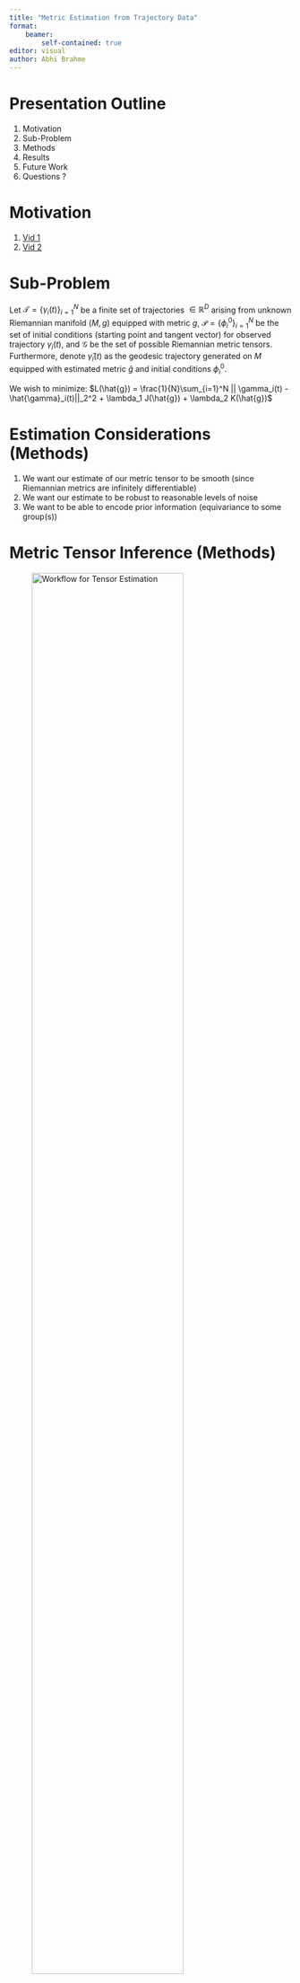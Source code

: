 ```yaml
---
title: "Metric Estimation from Trajectory Data"
format: 
    beamer: 
        self-contained: true
editor: visual
author: Abhi Brahme
---
```



# Presentation Outline

1.  Motivation
2.  Sub-Problem
3.  Methods
4.  Results
5.  Future Work
6.  Questions ?

# Motivation
1. [Vid 1](https://media.giphy.com/media/v1.Y2lkPTc5MGI3NjExajNkbWVxZ2JqMjA4cWdja2w2dTVqcGtpN3h6cXhxYXpqZWZzdzAzeSZlcD12MV9pbnRlcm5hbF9naWZfYnlfaWQmY3Q9Zw/vaXmIRpTTbjnG/giphy.gif)
2. [Vid 2](https://media.giphy.com/media/v1.Y2lkPTc5MGI3NjExejMxYm5iaXR0ZTN5NzFzZm9rbTJ6NjYyb2tyZGs3ZWg5YTZsZ2oxYiZlcD12MV9pbnRlcm5hbF9naWZfYnlfaWQmY3Q9Zw/M1iqgvQDCdX2/giphy.gif) 

# Sub-Problem
Let $\mathcal{T} = \{ \gamma_i(t) \}_{i=1}^N$ be a finite set of trajectories $\in \mathbb{R}^D$ arising from unknown Riemannian manifold $(M,g)$ equipped with metric $g$, $\mathcal{P} = \{ \phi_i^0\}_{i=1}^N$ be the set of initial conditions (starting point and tangent vector) for observed trajectory $\gamma_i(t)$, and $\mathcal{G}$ be the set of possible Riemannian metric tensors. Furthermore, denote $\hat{\gamma}_i(t)$ as the geodesic trajectory generated on $M$ equipped with estimated metric $\hat{g}$ and initial conditions $\phi^0_i$.

We wish to minimize:
$L(\hat{g}) =  \frac{1}{N}\sum_{i=1}^N || \gamma_i(t) - \hat{\gamma}_i(t)||_2^2 + \lambda_1 J(\hat{g}) + \lambda_2 K(\hat{g})$


# Estimation Considerations (Methods)

1.  We want our estimate of our metric tensor to be smooth (since Riemannian metrics are infinitely differentiable)
2.  We want our estimate to be robust to reasonable levels of noise
3.  We want to be able to encode prior information (equivariance to some group(s))


# Metric Tensor Inference (Methods)

![Workflow for Tensor Estimation](images/MetricEstimation.png){width=80%}


# Geodesic Equation (Methods)
1. Christoffel Symbols
    a. $\Gamma^i_{jk} = \frac{1}{2}g^{il}[\partial_j g_{kl} + \partial_k g_{jl} - \partial_l g_{jk}]$
2. Geodesic Equation in 2D
    a. $\Ddot{x} + \Gamma^x_{xx}\dot{x}^2 + 2\Gamma^x_{xy}\dot{x}\dot{y} + \Gamma^{x}_{yy}\dot{y}^2 = 0$
    b. $\Ddot{y} + \Gamma^y_{xx}\dot{x}^2 + 2\Gamma^y_{xy}\dot{x}\dot{y} + \Gamma^{y}_{yy}\dot{y}^2 = 0$


# Encoding Prior Information (Methods)
1. For a manifold $(M,g)$ embedded in $\mathbb{R}^n$, start with a representation of $\theta \in \text{Iso}(M,g)$: $\rho(\theta) \in GL(\mathbb{R}^n)$.
2.  Identify $\rho(\theta)$ with the flow of a KVF $h^K_\theta$.
3. Create the integral curve of $K$ which starts at the point $p \in M$: $\gamma(\theta) = h^K_\theta(p)$ such that $\gamma(0) = h^K_0(p) = p$.
4. Solve for the KVF which amounts to solving the ODE:

    $\frac{d \gamma }{d\theta}|_{\theta = 0} = K|_{\gamma(0) = p}$
5. Substitute $K$ into Killing's equation 
6. Use Killing's equation to constrain the Christoffel symbols as in equation. 

# Encoding Prior Information: $SO(2)$ (Methods)


1. :::{=latex}
$\rho(\theta \in SO(2)) = \begin{pmatrix}
    \cos \theta & -\sin \theta\\
    \sin \theta & \cos \theta
    \end{pmatrix}$
:::

2. :::{=latex}
$h^X_\theta = \begin{pmatrix}
    \cos \theta & -\sin \theta\\
    \sin \theta & \cos \theta
\end{pmatrix}$
:::
3. :::{=latex}
$\gamma(\theta) = \begin{pmatrix}
    \cos \theta & -\sin \theta\\
    \sin \theta & \cos \theta
\end{pmatrix}
\begin{pmatrix}
x\\
y
\end{pmatrix} = \begin{pmatrix}
x\cos\theta - y\sin\theta\\
x\sin\theta + y\cos\theta
\end{pmatrix}$
:::
4. :::{=latex} 
$K^x = -y; \; K^y = x$
:::
5. :::{=latex} 
$\Gamma_{xx}^x y = \Gamma_{xx}^y x; \; \Gamma_{yy}^x y = \Gamma_{yy}^y x; \; \Gamma_{xy}^x y = \Gamma_{xy}^y x$
:::


# Results (Circle)
::: {#fig-circle layout-ncol=2}

![Noise](images/n_loss_circle.png){#fig-noise}

![N](images/n_loss_circle.png){#fig-N}


Empirical Model Performance
:::

# Results (Circle)

::: {#fig-hemi-circle layout-nrow=2}

![NNODE (Train)](images/autoencoder_10_10_train.png){#fig-nnode-train height=50%}

![NNODE (Validation)](images/autoencoder_10_10_val.png){#fig-nnode-val height=50%}

![Model (Train)](images/explicit_prior_10_10_train.png){#fig-explicit-train height=50%}

![Model (Validation)](images/explicit_prior_10_10_val.png){#fig-explicit-val height=50%}

Visual Model Performance
:::


# Results (Fisher Rao Metric)

See Notebook


# Future Work 

1. Analysis of Asymptotic Properties
2. Uniqueness of Recovered Metric
3. Extend to pseudo-Riemannian metrics
4. Use real world data & extract Ricci Curvature, Laplacian etc. 


# Questions ? 
